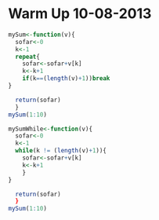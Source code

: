 Warm Up 10-08-2013
========================================================

```r
mySum<-function(v){
  sofar<-0
  k<-1
  repeat{
    sofar<-sofar+v[k]
    k<-k+1
    if(k==(length(v)+1))break
}

  return(sofar)
  }
mySum(1:10)
```

```r
mySumWhile<-function(v){
  sofar<-0
  k<-1
  while(k != (length(v)+1)){
    sofar<-sofar+v[k]
    k<-k+1
    }
}

  return(sofar)
  }
mySum(1:10)
```

